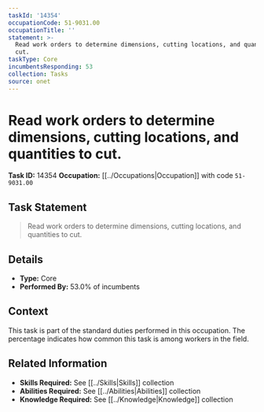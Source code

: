 ```yaml
---
taskId: '14354'
occupationCode: 51-9031.00
occupationTitle: ''
statement: >-
  Read work orders to determine dimensions, cutting locations, and quantities to
  cut.
taskType: Core
incumbentsResponding: 53
collection: Tasks
source: onet
---
```

# Read work orders to determine dimensions, cutting locations, and quantities to cut.

**Task ID:** 14354
**Occupation:** [[../Occupations|Occupation]] with code `51-9031.00`

## Task Statement

> Read work orders to determine dimensions, cutting locations, and quantities to cut.

## Details

- **Type:** Core
- **Performed By:** 53.0% of incumbents

## Context

This task is part of the standard duties performed in this occupation. The percentage indicates how common this task is among workers in the field.

## Related Information

- **Skills Required:** See [[../Skills|Skills]] collection
- **Abilities Required:** See [[../Abilities|Abilities]] collection
- **Knowledge Required:** See [[../Knowledge|Knowledge]] collection

